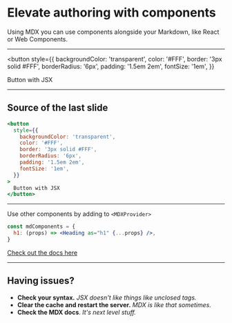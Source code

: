 <SlidePage>

# Elevate authoring with components

Using MDX you can use components alongside your Markdown, like React or Web Components.

---

<button
  style={{
    backgroundColor: 'transparent',
    color: '#FFF',
    border: '3px solid #FFF',
    borderRadius: '6px',
    padding: '1.5em 2em',
    fontSize: '1em',
  }}
>
  Button with JSX
</button>

---

## Source of the last slide

```jsx
<button
  style={{
    backgroundColor: 'transparent',
    color: '#FFF',
    border: '3px solid #FFF',
    borderRadius: '6px',
    padding: '1.5em 2em',
    fontSize: '1em',
  }}
>
  Button with JSX
</button>
```

---

Use other components by adding to `<MDXProvider>`

```jsx
const mdComponents = {
  h1: (props) => <Heading as="h1" {...props} />,
}
```

[Check out the docs here](https://mdxjs.com/getting-started#mdxprovider)

---

## Having issues?

- **Check your syntax.** _JSX doesn't like things like unclosed tags._
- **Clear the cache and restart the server.** _MDX is like that sometimes._
- **Check the MDX docs**. _It's next level stuff._

</SlidePage>
